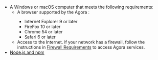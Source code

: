 <PlatformWrapper platform="web">

- A Windows or macOS computer that meets the following requirements:
  - A browser supported by the Agora <Vg k="CHAT_SDK"/>: 
    - Internet Explorer 9 or later
    - FireFox 10 or later
    - Chrome 54 or later
    - Safari 6 or later
  - Access to the Internet. If your network has a firewall, follow the instructions in [Firewall Requirements](https://docs.agora.io/en/Agora%20Platform/firewall) to access Agora services.
- [Node.js and npm](https://docs.npmjs.com/downloading-and-installing-node-js-and-npm)

</PlatformWrapper>
